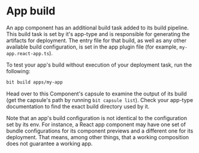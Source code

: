 # App build

An app component has an additional build task added to its build pipeline. This build task is set by it's app-type and is responsible for generating the artifacts for deployment.
The entry file for that build, as well as any other available build configuration, is set in the app plugin file (for example, `my-app.react-app.ts`).

To test your app's build without execution of your deployment task, run the following:

```bash
bit build apps/my-app
```

Head over to this Component's capsule to examine the output of its build (get the capsule's path by running `bit capsule list`).
Check your app-type documentation to find the exact build directory used by it.

Note that an app's build configuration is not identical to the configuration set by its env.
For instance, a React app component may have one set of bundle configurations for its component previews and a different one for its deployment.
That means, among other things, that a working composition does not guarantee a working app.

